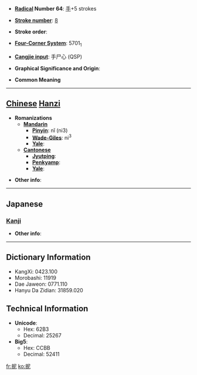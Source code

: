 * '''[[Wiktionary:Chinese radical index| Radical]] Number 64''': [[Wiktionary:Chinese radical index 手|手]]+5 strokes

* '''[[Wiktionary:Chinese total strokes index|Stroke number]]''': [[Wiktionary:Chinese total strokes index 8|8]]

* '''Stroke order''': 

* '''[[Wiktionary:Chinese four corner index|Four-Corner System]]''': 5701<sub>1</sub>

* '''[[Wiktionary:Chinese Cangjie index|Cangjie input]]''': 手尸心 (QSP)

* '''Graphical Significance and Origin''': 

* '''Common Meaning'''

----

== [[Chinese]] [[Hanzi]] ==

* '''Romanizations'''
** '''[[Mandarin]]'''
*** '''[[Pinyin]]''': nǐ (ni3)
*** '''[[Wade-Giles]]''': ni<sup>3</sup>
*** '''[[Yale]]''': 
** '''[[Cantonese]]'''
*** '''[[Jyutping]]''':
*** '''[[Penkyamp]]''': 
*** '''[[Yale]]''': 

* '''Other info''': 

----

==Japanese==
===[[Kanji]]===
{{kanji|on readings=[[じ]] (ji), [[に]] (ni), [[でい]] (dei), [[ない]] (nai)|kun readings=[[とまる]] (tomaru)}}

* '''Other info''':  

----

== Dictionary Information ==

* KangXi: 0423.100
* Morobashi: 11919
* Dae Jaweon: 0771.110
* Hanyu Da Zidian: 31859.020

== Technical Information ==

* '''Unicode''':
** Hex: 62B3
** Decimal: 25267
* '''Big5''':
** Hex: CCBB
** Decimal: 52411

[[fr:抳]]
[[ko:抳]]